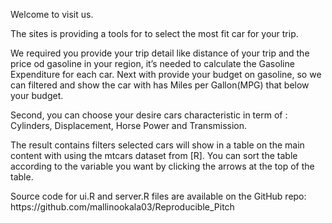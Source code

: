 Welcome to visit us.

The sites is providing a tools for to select the most fit car for your trip.

We required you provide your trip detail like distance of your trip and the price od gasoline in your region, it's needed to calculate the Gasoline Expenditure for each car. Next with provide your budget on gasoline, so we can filtered and show the car with has Miles per Gallon(MPG) that below your budget.

Second, you can choose your desire cars characteristic in term of : Cylinders, Displacement, Horse Power and Transmission. 

The result contains filters selected cars will show in a table on the main content with using the mtcars dataset from [R].
You can sort the table according to the variable you want by clicking the arrows at the top of the table.

Source code for ui.R and server.R files are available on the GitHub repo: https://github.com/mallinookala03/Reproducible_Pitch
